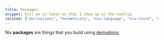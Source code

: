 ```yaml
---
title: Packages
snippet: Fill me in later so that I show up in the tooltip
related: ["derivations", "hermeticity", "nix-language", "nix-store", "reproducibility"]
---
```


Nix **packages** are things that you build using [derivations].

[derivations]: /concepts/derivations
